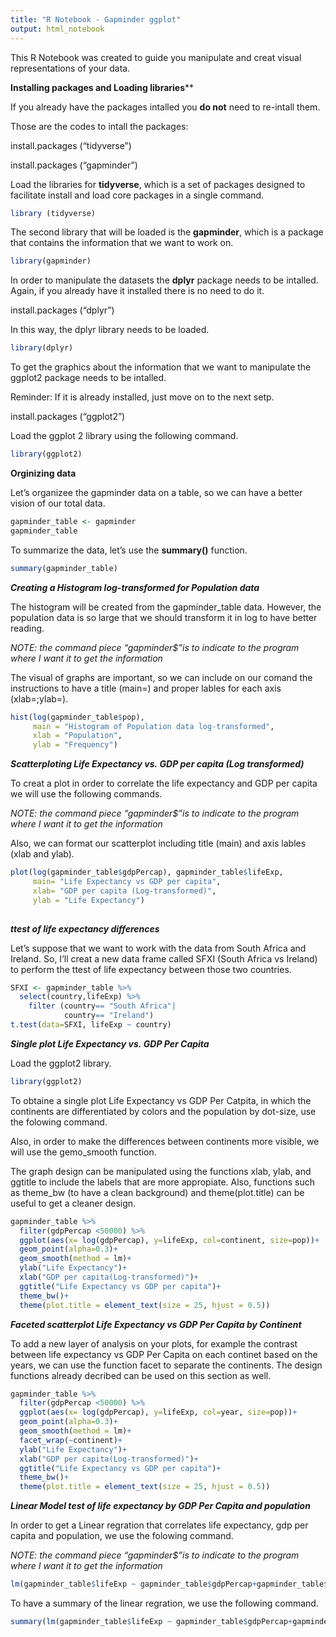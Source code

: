 ---
title: "R Notebook - Gapminder ggplot"
output: html_notebook
---

This R Notebook was created to guide you manipulate and creat visual representations of your data.

**Installing packages and Loading libraries**** 

If you already have the packages intalled you **do not** need to re-intall them.

Those are the codes to intall the packages:

install.packages ("tidyverse")

install.packages ("gapminder")

Load the libraries for **tidyverse**, which is a set of packages designed to facilitate install and load core packages in a single command. 

```{r}

library (tidyverse)

```

The second library that will be loaded is the **gapminder**, which is a package that contains the information that we want to work on. 

```{r}
library(gapminder)
```

In order to manipulate the datasets the **dplyr** package needs to be intalled. 
Again, if you already have it installed there is no need to do it. 

install.packages ("dplyr")

In this way, the dplyr library needs to be loaded. 

```{r}
library(dplyr)
```

To get the graphics about the information that we want to manipulate the ggplot2 package needs to be intalled.

Reminder: If it is already installed, just move on to the next setp. 

install.packages ("ggplot2")

Load the ggplot 2 library using the following command. 

```{r}
library(ggplot2)
```


**Orginizing data**

Let's organizee the gapminder data on a table, so we can have a better vision of our total data.

```{r}
gapminder_table <- gapminder
gapminder_table
```

To summarize the data, let's use the **summary()** function.


```{r}
summary(gapminder_table)
```

**_Creating a Histogram log-transformed for Population data_**

The histogram will be created from the gapminder_table data. However, the population data is so large that we should transform it in log to have better reading. 

_NOTE: the command piece "gapminder$"is to indicate to the program where I want it to get the information_

The visual of graphs are important, so we can include on our comand the instructions to have a title (main=) and proper lables for each axis (xlab=;ylab=).


```{r}
hist(log(gapminder_table$pop), 
     main = "Histogram of Population data log-transformed",
     xlab = "Population",
     ylab = "Frequency")
```


**_Scatterploting Life Expectancy vs. GDP per capita (Log transformed)_**

To creat a plot in order to correlate the life expectancy and GDP per capita we will use the following commands.

_NOTE: the command piece "gapminder$"is to indicate to the program where I want it to get the information_

Also, we can format our scatterplot including title (main) and axis lables (xlab and ylab). 

```{r}
plot(log(gapminder_table$gdpPercap), gapminder_table$lifeExp,
     main= "Life Expectancy vs GDP per capita",
     xlab= "GDP per capita (Log-transformed)",
     ylab = "Life Expectancy")
 
```


**_ttest of life expectancy differences_**

Let's suppose that we want to work with the data from South Africa and Ireland. So, I'll creat a new data frame called SFXI (South Africa vs Ireland) to perform the ttest of life expectancy between those two countries. 

```{r}
SFXI <- gapminder_table %>%
  select(country,lifeExp) %>%
    filter (country== "South Africa"|
            country== "Ireland")
t.test(data=SFXI, lifeExp ~ country)

```


**_Single plot Life Expectancy vs. GDP Per Capita_**

Load the ggplot2 library.

```{r}
library(ggplot2)
```

To obtaine a single plot Life Expectancy vs GDP Per Catpita, in which the continents are differentiated by colors and the population by dot-size, use the folowing command. 

Also, in order to make the differences between continents more visible, we will use the gemo_smooth function. 

The graph design can be manipulated using the functions xlab, ylab, and ggtitle to include the labels that are more appropiate. Also, functions such as theme_bw (to have a clean background) and theme(plot.title) can be useful to get a cleaner design. 

```{r}
gapminder_table %>%
  filter(gdpPercap <50000) %>%
  ggplot(aes(x= log(gdpPercap), y=lifeExp, col=continent, size=pop))+
  geom_point(alpha=0.3)+
  geom_smooth(method = lm)+
  ylab("Life Expectancy")+
  xlab("GDP per capita(Log-transformed)")+
  ggtitle("Life Expectancy vs GDP per capita")+
  theme_bw()+
  theme(plot.title = element_text(size = 25, hjust = 0.5))
```


**_Faceted scatterplot Life Expectancy vs GDP Per Capita by Continent_**

To add a new layer of analysis on  your plots, for example the contrast between life expectancy vs GDP Per Capita on each continet based on the years, we can use the function facet to separate the continents. The design functions already decribed can be used on this section as well. 

```{r}
gapminder_table %>%
  filter(gdpPercap <50000) %>%
  ggplot(aes(x= log(gdpPercap), y=lifeExp, col=year, size=pop))+
  geom_point(alpha=0.3)+
  geom_smooth(method = lm)+
  facet_wrap(~continent)+
  ylab("Life Expectancy")+
  xlab("GDP per capita(Log-transformed)")+
  ggtitle("Life Expectancy vs GDP per capita")+
  theme_bw()+
  theme(plot.title = element_text(size = 25, hjust = 0.5))
```


**_Linear Model test of life expectancy by GDP Per Capita and population_**

In order to get a Linear regration that correlates life expectancy, gdp per capita and population, we use the folowing command. 

_NOTE: the command piece "gapminder$"is to indicate to the program where I want it to get the information_


```{r}
lm(gapminder_table$lifeExp ~ gapminder_table$gdpPercap+gapminder_table$pop)
```

To have a summary of the linear regration, we use the following command. 

```{r}
summary(lm(gapminder_table$lifeExp ~ gapminder_table$gdpPercap+gapminder_table$pop))
```


